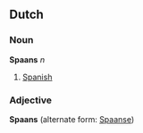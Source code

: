 == Dutch ==
=== Noun ===
'''Spaans''' ''n''

# [[Spanish]]

=== Adjective ===
'''Spaans''' (alternate form: [[Spaanse]])